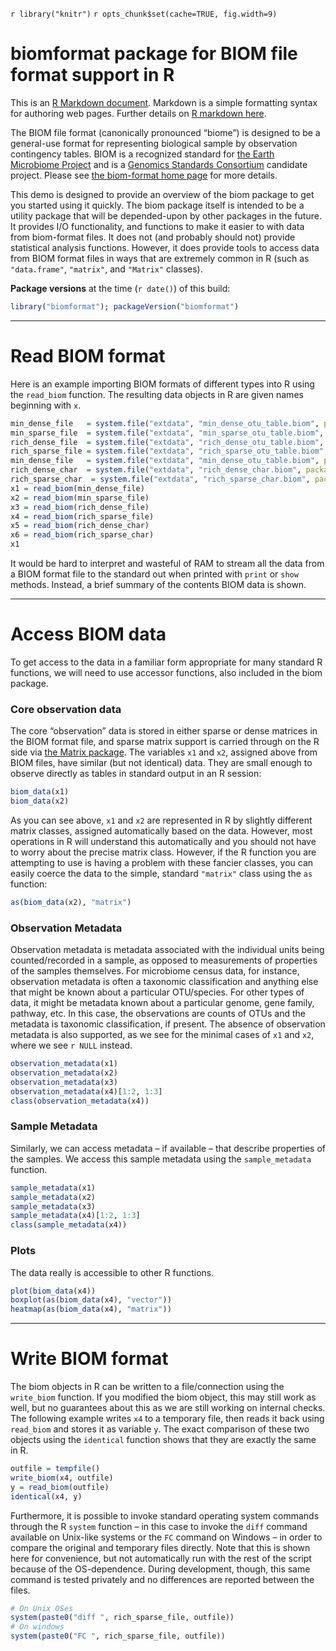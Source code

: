 <!--
%\VignetteEngine{knitr::knitr}
%\VignetteIndexEntry{BIOM support in R main vignette}
-->
`r library("knitr")`
`r opts_chunk$set(cache=TRUE, fig.width=9)`
<link href="http://joey711.github.com/phyloseq/markdown.css" rel="stylesheet"></link>

# biomformat package for BIOM file format support in R

This is an [R Markdown document](http://www.rstudio.com/ide/docs/r_markdown). Markdown is a simple formatting syntax for authoring web pages. Further details on [R markdown here](http://www.rstudio.com/ide/docs/r_markdown).

The BIOM file format (canonically pronounced "biome") is designed to be a general-use format for representing biological sample by observation contingency tables. BIOM is a recognized standard for [the Earth Microbiome Project](http://www.earthmicrobiome.org/) and is a [Genomics Standards Consortium](http://gensc.org/) candidate project. Please see [the biom-format home page](http://biom-format.org/) for more details.

This demo is designed to provide an overview of the biom package to get you started using it quickly. The biom package itself is intended to be a utility package that will be depended-upon by other packages in the future. It provides I/O functionality, and functions to make it easier to with data from biom-format files. It does not (and probably should not) provide statistical analysis functions. However, it does provide tools to access data from BIOM format files in ways that are extremely common in R (such as `"data.frame"`, `"matrix"`, and `"Matrix"` classes).

**Package versions** at the time (`r date()`) of this build:
```r
library("biomformat"); packageVersion("biomformat")
```

---

# Read BIOM format
Here is an example importing BIOM formats of different types into R using the `read_biom` function. The resulting data objects in R are given names beginning with `x`.

```r
min_dense_file   = system.file("extdata", "min_dense_otu_table.biom", package = "biom")
min_sparse_file  = system.file("extdata", "min_sparse_otu_table.biom", package = "biom")
rich_dense_file  = system.file("extdata", "rich_dense_otu_table.biom", package = "biom")
rich_sparse_file = system.file("extdata", "rich_sparse_otu_table.biom", package = "biom")
min_dense_file   = system.file("extdata", "min_dense_otu_table.biom", package = "biom")
rich_dense_char  = system.file("extdata", "rich_dense_char.biom", package = "biom")
rich_sparse_char  = system.file("extdata", "rich_sparse_char.biom", package = "biom")
x1 = read_biom(min_dense_file)
x2 = read_biom(min_sparse_file)
x3 = read_biom(rich_dense_file)
x4 = read_biom(rich_sparse_file)
x5 = read_biom(rich_dense_char)
x6 = read_biom(rich_sparse_char)
x1
```

It would be hard to interpret and wasteful of RAM to stream all the data from a BIOM format file to the standard out when printed with `print` or `show` methods. Instead, a brief summary of the contents BIOM data is shown. 


---

# Access BIOM data
To get access to the data in a familiar form appropriate for many standard R functions, we will need to use accessor functions, also included in the biom package.

### Core observation data
The core "observation" data is stored in either sparse or dense matrices in the BIOM format file, and sparse matrix support is carried through on the R side via [the Matrix package](http://cran.r-project.org/web/packages/Matrix/index.html). The variables `x1` and `x2`, assigned above from BIOM files, have similar (but not identical) data. They are small enough to observe directly as tables in standard output in an R session:

```r
biom_data(x1)
biom_data(x2)
```

As you can see above, `x1` and `x2` are represented in R by slightly different matrix classes, assigned automatically based on the data. However, most operations in R will understand this automatically and you should not have to worry about the precise matrix class. However, if the R function you are attempting to use is having a problem with these fancier classes, you can easily coerce the data to the simple, standard `"matrix"` class using the `as` function:

```r
as(biom_data(x2), "matrix")
```

### Observation Metadata
Observation metadata is metadata associated with the individual units being counted/recorded in a sample, as opposed to measurements of properties of the samples themselves. For microbiome census data, for instance, observation metadata is often a taxonomic classification and anything else that might be known about a particular OTU/species. For other types of data, it might be metadata known about a particular genome, gene family, pathway, etc. In this case, the observations are counts of OTUs and the metadata is taxonomic classification, if present. The absence of observation metadata is also supported, as we see for the minimal cases of `x1` and `x2`, where we see `r NULL` instead.

```r
observation_metadata(x1)
observation_metadata(x2)
observation_metadata(x3)
observation_metadata(x4)[1:2, 1:3]
class(observation_metadata(x4))
```

### Sample Metadata
Similarly, we can access metadata -- if available -- that describe properties of the samples. We access this sample metadata using the `sample_metadata` function.

```r
sample_metadata(x1)
sample_metadata(x2)
sample_metadata(x3)
sample_metadata(x4)[1:2, 1:3]
class(sample_metadata(x4))
```


### Plots
The data really is accessible to other R functions.
```r
plot(biom_data(x4))
boxplot(as(biom_data(x4), "vector"))
heatmap(as(biom_data(x4), "matrix"))
```


---

# Write BIOM format
The biom objects in R can be written to a file/connection using the `write_biom` function. If you modified the biom object, this may still work as well, but no guarantees about this as we are still working on internal checks. The following example writes `x4` to a temporary file, then reads it back using `read_biom` and stores it as variable `y`. The exact comparison of these two objects using the `identical` function shows that they are exactly the same in R.
```r
outfile = tempfile()
write_biom(x4, outfile)
y = read_biom(outfile)
identical(x4, y)
```

Furthermore, it is possible to invoke standard operating system commands through the R `system` function -- in this case to invoke the `diff` command available on Unix-like systems or the `FC` command on Windows -- in order to compare the original and temporary files directly. Note that this is shown here for convenience, but not automatically run with the rest of the script because of the OS-dependence. During development, though, this same command is tested privately and no differences are reported between the files.

```r
# On Unix OSes
system(paste0("diff ", rich_sparse_file, outfile))
# On windows
system(paste0("FC ", rich_sparse_file, outfile))
```


